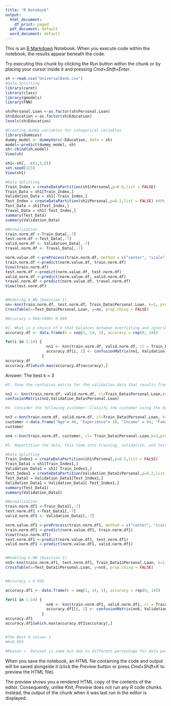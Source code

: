 ```yaml
---
title: "R Notebook"
output:
  html_document:
    df_print: paged
  pdf_document: default
  word_document: default
---
```


This is an [R Markdown](http://rmarkdown.rstudio.com) Notebook. When you execute code within the notebook, the results appear beneath the code. 

Try executing this chunk by clicking the *Run* button within the chunk or by placing your cursor inside it and pressing *Cmd+Shift+Enter*. 

```r
sh <-read.csv("UniversalBank.csv") 
#Data Splitting
library(caret)
library(class)
library(gmodels)
library(FNN)

sh$Personal.Loan <-as.factor(sh$Personal.Loan)
sh$Education <-as.factor(sh$Education)
levels(sh$Education)

#Creating dummy variables for categorical variables
library(dummies)
dummy_model <- dummyVars(~Education, data = sh)
model<-predict(dummy_model, sh)
sh<-cbind(sh,model)
View(sh)

sh1<-sh[, -c(1,5,8)]
set.seed(123)
View(sh1)

#Data Splitting
Train_Index = createDataPartition(sh1$Personal,p=0.6,list = FALSE) 
Train_Data = sh1[Train_Index,]
Validation_Data = sh1[-Train_Index,]
Test_Index = createDataPartition(sh1$Personal,p=0.2,list = FALSE) #40% reserved for training
Test_Data = sh1[Test_Index,]
Traval_Data = sh1[-Test_Index,]
summary(Test_Data)
summary(Validation_Data)

#Normalization
train.norm.df <-Train_Data[,-7]
test.norm.df <-Test_Data[,-7]
valid.norm.df <- Validation_Data[,-7]
traval.norm.df <- Traval_Data[,-7]

norm.value.df <-preProcess(train.norm.df, method = c("center", "scale"))
train.norm.df <-predict(norm.value.df, train.norm.df)
View(train.norm.df)
test.norm.df <-predict(norm.value.df, test.norm.df)
valid.norm.df <-predict(norm.value.df, valid.norm.df)
traval.norm.df <-predict(norm.value.df, traval.norm.df)
View(test.norm.df)


#Modeling k-NN (Question 1)
nn<-knn(train.norm.df, test.norm.df, Train_Data$Personal.Loan, k=1, prob = TRUE)
CrossTable(x=Test_Data$Personal.Loan, y=nn, prop.chisq = FALSE)

#Accuracy = 984/1000= 0.984
```
```r

#2.	What is a choice of k that balances between overfitting and ignoring the predictor information?
accuracy.df <- data.frame(k = seq(1, 14, 1), accuracy = rep(0, 14))

for(i in 1:14) {
                  nn1 <- knn(train.norm.df, valid.norm.df, cl = Train_Data$Personal.Loan, k = i)
                  accuracy.df[i, 2] <- confusionMatrix(nn1, Validation_Data$Personal.Loan)$overall[1] 
                }
accuracy.df
accuracy.df[which.max(accuracy.df$accuracy),]

```

Answer: The best k = 3

```r
#3.	Show the confusion matrix for the validation data that results from using the best k.

nn2 <- knn(train.norm.df, valid.norm.df, cl=Train_Data$Personal.Loan,k=3,prob = TRUE)
confusionMatrix(nn2,Validation_Data$Personal.Loan)
```
```r
#4.	Consider the following customer: Classify the customer using the best k

nn3 <-knn(train.norm.df, valid.norm.df, cl=Train_Data$Personal.Loan, k=3, prob = TRUE)
customer <-data.frame("Age"= 40, "Experience"= 10, "Income" = 84, "Family" = 2, "CCAvg" = 2,"Mortgage" = 0, "Securities.Account" = 0, "CD.Account" = 0,"Online" = 1,  "CreditCard" = 1, "Education.1" = 0, "Education.2" = 1, "Education.3" = 0)
customer

nn4 <-knn(train.norm.df, customer, cl= Train_Data$Personal.Loan,k=3,prob = TRUE)

```


```r
#5.	Repartition the data, this time into training, validation, and test sets (50% : 30% : 20%)

#Data Splitting
Train_Index1 = createDataPartition(sh1$Personal,p=0.5,list = FALSE) 
Train_Data1 = sh1[Train_Index1,]
Validation_Data1 = sh1[-Train_Index1,]
Test_Index1 = createDataPartition(Validation_Data1$Personal,p=0.2,list = FALSE) 
Test_Data1 = Validation_Data1[Test_Index1,]
Validation_Data1 = Validation_Data1[-Test_Index1,]
summary(Test_Data1)
summary(Validation_Data1)

#Normalization
train.norm.df1 <-Train_Data1[,-7]
test.norm.df1 <-Test_Data1[,-7]
valid.norm.df1 <- Validation_Data1[,-7]

norm.value.df1 <-preProcess(train.norm.df1, method = c("center", "scale"))
train.norm.df1 <-predict(norm.value.df1, train.norm.df1)
View(train.norm.df1)
test.norm.df1 <-predict(norm.value.df1, test.norm.df1)
valid.norm.df1 <-predict(norm.value.df1, valid.norm.df1)


#Modeling k-NN (Question 1)
nn5<-knn(train.norm.df1, test.norm.df1, Train_Data1$Personal.Loan, k=1, prob = TRUE)
CrossTable(x=Test_Data1$Personal.Loan, y=nn5, prop.chisq = FALSE)


#Accuracy = 0.956
```
```r
accuracy.df1 <- data.frame(k = seq(1, 14, 1), accuracy = rep(0, 14))

for(i in 1:14) {
                  nn6 <- knn(train.norm.df1, valid.norm.df1, cl = Train_Data1$Personal.Loan, k = i)
                  accuracy.df1[i, 2] <- confusionMatrix(nn6, Validation_Data1$Personal.Loan)$overall[1] 
                }
accuracy.df1
accuracy.df1[which.max(accuracy.df1$accuracy),]


#The Best K value= 1
#K=0.959

#Reason =  Dataset is same but due to different percentage for data partition there is slight change in the accuracy. 
```






When you save the notebook, an HTML file containing the code and output will be saved alongside it (click the *Preview* button or press *Cmd+Shift+K* to preview the HTML file). 

The preview shows you a rendered HTML copy of the contents of the editor. Consequently, unlike *Knit*, *Preview* does not run any R code chunks. Instead, the output of the chunk when it was last run in the editor is displayed.

